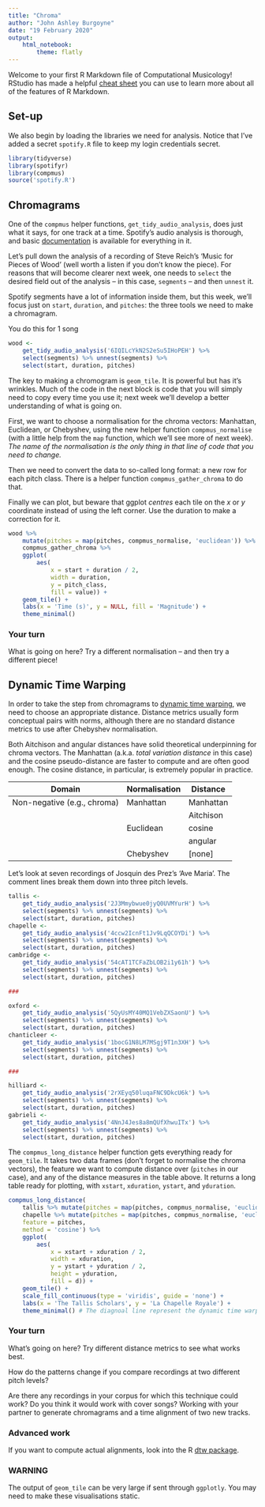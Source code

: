 ```yaml
---
title: "Chroma"
author: "John Ashley Burgoyne"
date: "19 February 2020"
output: 
    html_notebook:
        theme: flatly
---
```


Welcome to your first R Markdown file of Computational Musicology! RStudio has made a helpful [cheat sheet][1] you can use to learn more about all of the features of R Markdown.

## Set-up

We also begin by loading the libraries we need for analysis. Notice that I've added a secret `spotify.R` file to keep my login credentials secret.

```r
library(tidyverse)
library(spotifyr)
library(compmus)
source('spotify.R')
```

## Chromagrams

One of the `compmus` helper functions, `get_tidy_audio_analysis`, does just what it says, for one track at a time. Spotify's audio analysis is thorough, and basic [documentation][2] is available for everything in it.

Let's pull down the analysis of a recording of Steve Reich's 'Music for Pieces of Wood' (well worth a listen if you don't know the piece). For reasons that will become clearer next week, one needs to `select` the desired field out of the analysis -- in this case, `segments` -- and then `unnest` it.

Spotify segments have a lot of information inside them, but this week, we'll focus just on `start`, `duration`, and `pitches`: the three tools we need to make a chromagram.

You do this for 1 song

```r
wood <- 
    get_tidy_audio_analysis('6IQILcYkN2S2eSu5IHoPEH') %>% 
    select(segments) %>% unnest(segments) %>% 
    select(start, duration, pitches)
```

The key to making a chromogram is `geom_tile`. It is powerful but has it's wrinkles. Much of the code in the next block is code that you will simply need to copy every time you use it; next week we'll develop a better understanding of what is going on.

First, we want to choose a normalisation for the chroma vectors: Manhattan, Euclidean, or Chebyshev, using the new helper function `compmus_normalise` (with a little help from the `map` function, which we'll see more of next week). *The name of the normalisation is the only thing in that line of code that you need to change.* 

Then we need to convert the data to so-called long format: a new row for each pitch class. There is a helper function `compmus_gather_chroma` to do that.

Finally we can plot, but beware that ggplot *centres* each tile on the *x* or *y* coordinate instead of using the left corner. Use the duration to make a correction for it.

```r
wood %>% 
    mutate(pitches = map(pitches, compmus_normalise, 'euclidean')) %>% # Change Euclidean to something you want: manhattan, euclidean or chebyshev
    compmus_gather_chroma %>% 
    ggplot(
        aes(
            x = start + duration / 2, 
            width = duration, 
            y = pitch_class, 
            fill = value)) + 
    geom_tile() +
    labs(x = 'Time (s)', y = NULL, fill = 'Magnitude') +
    theme_minimal()
```

### Your turn

What is going on here? Try a different normalisation -- and then try a different piece!

## Dynamic Time Warping

In order to take the step from chromagrams to [dynamic time warping][3], we need to choose an appropriate distance. Distance metrics usually form conceptual pairs with norms, although there are no standard distance metrics to use after Chebyshev normalisation.

Both Aitchison and angular distances have solid theoretical underpinning for chroma vectors. The Manhattan (a.k.a. *total variation distance* in this case) and the cosine pseudo-distance are faster to compute and are often good enough. The cosine distance, in particular, is extremely popular in practice.

| Domain                      | Normalisation | Distance  |
| ----------------------------|---------------|-----------|
| Non-negative (e.g., chroma) | Manhattan     | Manhattan |
|                             |               | Aitchison |
|                             | Euclidean     | cosine    |
|                             |               | angular   |
|                             | Chebyshev     | [none]    |

Let's look at seven recordings of Josquin des Prez's 'Ave Maria'. The comment lines break them down into three pitch levels.

```r
tallis <- 
    get_tidy_audio_analysis('2J3Mmybwue0jyQ0UVMYurH') %>% 
    select(segments) %>% unnest(segments) %>% 
    select(start, duration, pitches)
chapelle <- 
    get_tidy_audio_analysis('4ccw2IcnFt1Jv9LqQCOYDi') %>% 
    select(segments) %>% unnest(segments) %>% 
    select(start, duration, pitches)
cambridge <- 
    get_tidy_audio_analysis('54cAT1TCFaZbLOB2i1y61h') %>% 
    select(segments) %>% unnest(segments) %>% 
    select(start, duration, pitches)

###

oxford <- 
    get_tidy_audio_analysis('5QyUsMY40MQ1VebZXSaonU') %>% 
    select(segments) %>% unnest(segments) %>% 
    select(start, duration, pitches)
chanticleer <- 
    get_tidy_audio_analysis('1bocG1N8LM7MSgj9T1n3XH') %>% 
    select(segments) %>% unnest(segments) %>% 
    select(start, duration, pitches)

###

hilliard <- 
    get_tidy_audio_analysis('2rXEyq50luqaFNC9DkcU6k') %>% 
    select(segments) %>% unnest(segments) %>% 
    select(start, duration, pitches)
gabrieli <- 
    get_tidy_audio_analysis('4NnJ4Jes8a8mQUfXhwuITx') %>% 
    select(segments) %>% unnest(segments) %>% 
    select(start, duration, pitches)
```

The `compmus_long_distance` helper function gets everything ready for `geom_tile`. It takes two data frames (don't forget to normalise the chroma vectors), the feature we want to compute distance over (`pitches` in our case), and any of the distance measures in the table above. It returns a long table ready for plotting, with `xstart`, `xduration`, `ystart`, and `yduration`.

```r
compmus_long_distance(
    tallis %>% mutate(pitches = map(pitches, compmus_normalise, 'euclidean')), # You only need to change the names of your trakcs, so in this case the tallis and chapelle. Also change your norm to what you want, bv euclidean and change the distances (method)
    chapelle %>% mutate(pitches = map(pitches, compmus_normalise, 'euclidean')),
    feature = pitches,
    method = 'cosine') %>% 
    ggplot(
        aes(
            x = xstart + xduration / 2, 
            width = xduration,
            y = ystart + yduration / 2,
            height = yduration,
            fill = d)) + 
    geom_tile() +
    scale_fill_continuous(type = 'viridis', guide = 'none') +
    labs(x = 'The Tallis Scholars', y = 'La Chapelle Royale') +
    theme_minimal() # The diagnoal line represent the dynamic time warp.
```


### Your turn

What's going on here? Try different distance metrics to see what works best.

How do the patterns change if you compare recordings at two different pitch levels?

Are there any recordings in your corpus for which this technique could work? Do you think it would work with cover songs? Working with your partner to generate chromagrams and a time alignment of two new tracks.

### Advanced work

If you want to compute actual alignments, look into the R [dtw package][4].

### WARNING

The output of `geom_tile` can be very large if sent through `ggplotly`. You may need to make these visualisations static.


[1]: https://github.com/rstudio/cheatsheets/blob/master/rmarkdown-2.0.pdf
[2]: https://developer.spotify.com/documentation/web-api/reference/tracks/get-audio-analysis/
[3]: https://www.youtube.com/watch?time_continue=62&v=gsYhDp2VXMo
[4]: https://cran.r-project.org/web/packages/dtw/index.html